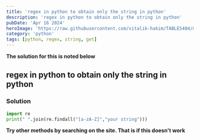 ```yaml
---
title: 'regex in python to obtain only the string in python'
description: 'regex in python to obtain only the string in python'
pubDate: 'Apr 16 2024'
heroImage: 'https://raw.githubusercontent.com/vitalik-hakim/TABLES404/main/error_b/python.jpg'
category: 'python'
tags: [python, regex, string, get]
---
```


**The solution for this is noted below**

## regex in python to obtain only the string in python

### Solution

```python
import re
print(" ".join(re.findall("[a-zA-Z]","your string")))
```

**Try other methods by searching on the site. That is if this doesn't work**
